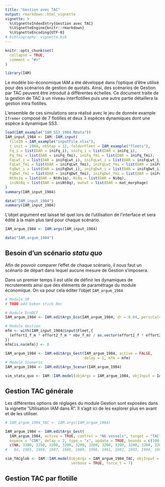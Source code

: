 ```yaml
---
title: "Gestion avec TAC"
output: rmarkdown::html_vignette
vignette: >
  %\VignetteIndexEntry{Gestion avec TAC}
  %\VignetteEngine{knitr::rmarkdown}
  %\VignetteEncoding{UTF-8}
# bibliography: vignette.bib
---
```


```r
knitr::opts_chunk$set(
  collapse = TRUE,
  comment = "#>"
)
```

```r
library(IAM)
```


Le modèle bio-économique IAM a été développé dans l'optique d'être utilisé pour des scénarios de gestion de quotats. Ainsi, des scénarios de Gestion par TAC peuvent être introduit à différentes échelles. Ce document traite de la gestion de TAC à un niveau interflotilles puis une autre partie détaillera la gestion intra flotilles.

L'ensemble de ces simulations sera réalisé avec le jeu de donnée example `Ifremer` composé de 7 flotilles et deux 3 espèces dynamiques dont une espèce à dynamique SS3.

```r
load(IAM_example("IAM_SS3_1984.RData"))
IAM_input_1984 <- IAM::IAM.input(
  fileIN = IAM_example("inputFile.xlsx"),
  t_init = 1984, nbStep = 12, folderFleet = IAM_example("fleets"),
  Fq_i = list(DAR = iniFq_i), iniFq_i = list(DAR = iniFq_i),
  Fq_fmi = list(DAR = iniFq_fmi), iniFq_fmi = list(DAR = iniFq_fmi),
  FqLwt_i = list(DAR = iniFqLwt_i), iniFqLwt_i = list(DAR = iniFqLwt_i),
  FqLwt_fmi = list(DAR = iniFqLwt_fmi), iniFqLwt_fmi = list(DAR = iniFqLwt_fmi),
  FqDwt_i = list(DAR = iniFqDwt_i), iniFqDwt_i = list(DAR = iniFqDwt_i),
  FqDwt_fmi = list(DAR = iniFqDwt_fmi), iniFqDwt_fmi = list(DAR = iniFqDwt_fmi),
  Nt0s1q = list(DAR = Nt0s1q), Ni0q = list(DAR = Ni0q),
  iniNt0q = list(DAR = iniNt0q), matwt = list(DAR = mat_morphage)
)
summary(IAM_input_1984)
```


```r
data("IAM_input_1984")
summary(IAM_input_1984)
```

L'objet argument est laissé tel quel lors de l'utilisation de l'interface et sera édité à la main plus tard pour chaque scénario.

```r
IAM_argum_1984 <- IAM.args(IAM_input_1984)
```

```r
data("IAM_argum_1984")
```

## Besoin d'un scénario *statu quo*

Afin de pouvoir comparer l'effet de chaque scénario, il nous faut un scénario de départ dans lequel aucune mesure de Gestion s'imposera.

Dans un premier temps il est utile de définir les dynamiques de recrutements ainsi que des éléments de paramétrage du module économique. On va pour cela éditer l'objet `IAM_argum_1984`

```r
# Module SR
# TODO add boken stick Rec

# Module EcoDCF
IAM_argum_1984 <- IAM.editArgs_Eco(IAM_argum_1984, dr = 0.04, perscCalc = 1)

# Module Gestion
mfm <- with(IAM_input_1984@input$Fleet,{
  (effort1_f_m * effort2_f_m * nbv_f_m) / as.vector(effort1_f * effort2_f * nbv_f)
})
mfm[is.na(mfm)] <- 0

IAM_argum_1984 <- IAM.editArgs_Gest(IAM_argum_1984, active = FALSE, 
                                    delay = 1, mfm = mfm)
# Module Scenario
IAM_argum_1984 <- IAM.editArgs_Scenar(IAM_argum_1984)
```


```r
sim_statu_quo <- IAM::IAM.model(objArgs = IAM_argum_1984, objInput = IAM_input_1984)
```


## Gestion TAC générale

Les différentes options de réglages du module Gestion sont exposées dans la vignette "Utilisation IAM dans R". Il s'agit ici de les explorer plus en avant et de les utiliser.

```r

# IAM_argum_1984_TAC <- IAM.args(IAM_argum_1984)

IAM_argum_1984 <- IAM.editArgs_Gest(
  IAM_argum_1984, active = TRUE, control = "Nb vessels", target = "TAC",
  espece = "COR", delay = 2, type = "x", update = TRUE, bounds = c(100, -100), # X2 a -100 entraine des flottes a 0 navires !
  c(NA, 3300, 3250, 3200, 3200, 3200, 3200, 3200, 3200, 3200, 3200, 3200))
#   84, 1985, 1986, 1987, 1988, 1989, 1990, 1991, 1992, 1993, 1994, 1995

```



```r
sim_TACglob <- IAM::IAM.model(objArgs = IAM_argum_1984_TAC, objInput = IAM_input_1984,
                              verbose = TRUE, force_t = 7)
```

## Gestion TAC par flotille



<!-- ## References -->

<!-- <div id="refs"></div> -->

